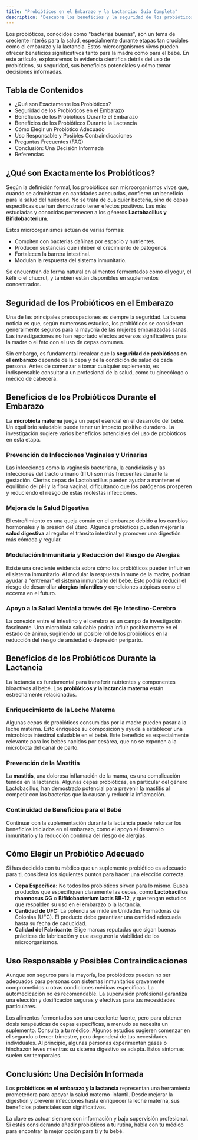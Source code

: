 ```yaml
---
title: "Probióticos en el Embarazo y la Lactancia: Guía Completa"
description: "Descubre los beneficios y la seguridad de los probióticos en el embarazo y la lactancia. Una guía completa sobre cepas, dosis y cómo elegirlos."
---
```


Los probióticos, conocidos como "bacterias buenas", son un tema de creciente interés para la salud, especialmente durante etapas tan cruciales como el embarazo y la lactancia. Estos microorganismos vivos pueden ofrecer beneficios significativos tanto para la madre como para el bebé. En este artículo, exploraremos la evidencia científica detrás del uso de probióticos, su seguridad, sus beneficios potenciales y cómo tomar decisiones informadas.

## Tabla de Contenidos

- ¿Qué son Exactamente los Probióticos?
- Seguridad de los Probióticos en el Embarazo
- Beneficios de los Probióticos Durante el Embarazo
- Beneficios de los Probióticos Durante la Lactancia
- Cómo Elegir un Probiótico Adecuado
- Uso Responsable y Posibles Contraindicaciones
- Preguntas Frecuentes (FAQ)
- Conclusión: Una Decisión Informada
- Referencias

## ¿Qué son Exactamente los Probióticos?

Según la definición formal, los probióticos son microorganismos vivos que, cuando se administran en cantidades adecuadas, confieren un beneficio para la salud del huésped. No se trata de cualquier bacteria, sino de cepas específicas que han demostrado tener efectos positivos. Las más estudiadas y conocidas pertenecen a los géneros **Lactobacillus y Bifidobacterium**.

Estos microorganismos actúan de varias formas:

- Compiten con bacterias dañinas por espacio y nutrientes.
- Producen sustancias que inhiben el crecimiento de patógenos.
- Fortalecen la barrera intestinal.
- Modulan la respuesta del sistema inmunitario.

Se encuentran de forma natural en alimentos fermentados como el yogur, el kéfir o el chucrut, y también están disponibles en suplementos concentrados.

## Seguridad de los Probióticos en el Embarazo

Una de las principales preocupaciones es siempre la seguridad. La buena noticia es que, según numerosos estudios, los probióticos se consideran generalmente seguros para la mayoría de las mujeres embarazadas sanas. Las investigaciones no han reportado efectos adversos significativos para la madre o el feto con el uso de cepas comunes.

Sin embargo, es fundamental recalcar que la **seguridad de probióticos en el embarazo** depende de la cepa y de la condición de salud de cada persona. Antes de comenzar a tomar cualquier suplemento, es indispensable consultar a un profesional de la salud, como tu ginecólogo o médico de cabecera.

## Beneficios de los Probióticos Durante el Embarazo

La **microbiota materna** juega un papel esencial en el desarrollo del bebé. Un equilibrio saludable puede tener un impacto positivo duradero. La investigación sugiere varios beneficios potenciales del uso de probióticos en esta etapa.

### Prevención de Infecciones Vaginales y Urinarias

Las infecciones como la vaginosis bacteriana, la candidiasis y las infecciones del tracto urinario (ITU) son más frecuentes durante la gestación. Ciertas cepas de Lactobacillus pueden ayudar a mantener el equilibrio del pH y la flora vaginal, dificultando que los patógenos prosperen y reduciendo el riesgo de estas molestas infecciones.

### Mejora de la Salud Digestiva

El estreñimiento es una queja común en el embarazo debido a los cambios hormonales y la presión del útero. Algunos probióticos pueden mejorar la **salud digestiva** al regular el tránsito intestinal y promover una digestión más cómoda y regular.

### Modulación Inmunitaria y Reducción del Riesgo de Alergias

Existe una creciente evidencia sobre cómo los probióticos pueden influir en el sistema inmunitario. Al modular la respuesta inmune de la madre, podrían ayudar a "entrenar" el sistema inmunitario del bebé. Esto podría reducir el riesgo de desarrollar **alergias infantiles** y condiciones atópicas como el eccema en el futuro.

### Apoyo a la Salud Mental a través del Eje Intestino-Cerebro

La conexión entre el intestino y el cerebro es un campo de investigación fascinante. Una microbiota saludable podría influir positivamente en el estado de ánimo, sugiriendo un posible rol de los probióticos en la reducción del riesgo de ansiedad o depresión periparto.

## Beneficios de los Probióticos Durante la Lactancia

La lactancia es fundamental para transferir nutrientes y componentes bioactivos al bebé. Los **probióticos y la lactancia materna** están estrechamente relacionados.

### Enriquecimiento de la Leche Materna

Algunas cepas de probióticos consumidas por la madre pueden pasar a la leche materna. Esto enriquece su composición y ayuda a establecer una microbiota intestinal saludable en el bebé. Este beneficio es especialmente relevante para los bebés nacidos por cesárea, que no se exponen a la microbiota del canal de parto.

### Prevención de la Mastitis

La **mastitis**, una dolorosa inflamación de la mama, es una complicación temida en la lactancia. Algunas cepas probióticas, en particular del género Lactobacillus, han demostrado potencial para prevenir la mastitis al competir con las bacterias que la causan y reducir la inflamación.

### Continuidad de Beneficios para el Bebé

Continuar con la suplementación durante la lactancia puede reforzar los beneficios iniciados en el embarazo, como el apoyo al desarrollo inmunitario y la reducción continua del riesgo de alergias.

## Cómo Elegir un Probiótico Adecuado

Si has decidido con tu médico que un suplemento probiótico es adecuado para ti, considera los siguientes puntos para hacer una elección correcta.

- **Cepa Específica:** No todos los probióticos sirven para lo mismo. Busca productos que especifiquen claramente las cepas, como **Lactobacillus rhamnosus GG** o **Bifidobacterium lactis BB-12**, y que tengan estudios que respalden su uso en el embarazo o la lactancia.
- **Cantidad de UFC:** La potencia se mide en Unidades Formadoras de Colonias (UFC). El producto debe garantizar una cantidad adecuada hasta su fecha de caducidad.
- **Calidad del Fabricante:** Elige marcas reputadas que sigan buenas prácticas de fabricación y que aseguren la viabilidad de los microorganismos.

## Uso Responsable y Posibles Contraindicaciones

Aunque son seguros para la mayoría, los probióticos pueden no ser adecuados para personas con sistemas inmunitarios gravemente comprometidos u otras condiciones médicas específicas. La automedicación no es recomendable. La supervisión profesional garantiza una elección y dosificación seguras y efectivas para tus necesidades particulares.

<FAQ>
  <FAQItem question="¿Puedo obtener suficientes probióticos solo de los alimentos?">
    Los alimentos fermentados son una excelente fuente, pero para obtener dosis terapéuticas de cepas específicas, a menudo se necesita un suplemento.
  </FAQItem>
  
  <FAQItem question="¿Cuándo debo empezar a tomar probióticos en el embarazo?">
    Consulta a tu médico. Algunos estudios sugieren comenzar en el segundo o tercer trimestre, pero dependerá de tus necesidades individuales.
  </FAQItem>
  
  <FAQItem question="¿Hay algún efecto secundario?">
    Al principio, algunas personas experimentan gases o hinchazón leves mientras su sistema digestivo se adapta. Estos síntomas suelen ser temporales.
  </FAQItem>
</FAQ>

## Conclusión: Una Decisión Informada

Los **probióticos en el embarazo y la lactancia** representan una herramienta prometedora para apoyar la salud materno-infantil. Desde mejorar la digestión y prevenir infecciones hasta enriquecer la leche materna, sus beneficios potenciales son significativos.

La clave es actuar siempre con información y bajo supervisión profesional. Si estás considerando añadir probióticos a tu rutina, habla con tu médico para encontrar la mejor opción para ti y tu bebé.

<References>
  <Reference number={1} authors="Unknown authors" year="2025" title="Probiotics: Foods, Examples, Supplements, Health Benefits, and Side Effects" journal="Unknown journal" />
  <Reference number={2} authors="Jimoh Ibrahim, M." year="2022" title="Benefits of Probiotics on Aflatoxin Infected Birds" journal="Unknown journal" />
  <Reference number={3} authors="Maldonado, J." year="2020" title="Probiotics and Prebiotics in Infant Formulae" journal="Unknown journal" />
  <Reference number={4} authors="Inês Sucupira Maciel, M., Maria Barreto de Souza, M." year="2020" title="Prebiotics and Probiotics - Potential Benefits in Human Nutrition and Health" journal="Unknown journal" />
  <Reference number={5} authors="Panesar, P., Anal, A., Kaur, R." year="2022" title="Probiotics, Prebiotics and Synbiotics" journal="Unknown journal" />
  <Reference number={6} authors="Khan, S., Malik, A." year="2019" title="Next-Generation Probiotics Their Molecular Taxonomy and Health Benefits" journal="Unknown journal" />
  <Reference number={7} authors="C. Tam, C., M. Land, K., W. Cheng, L." year="2020" title="Prebiotics, Probiotics, and Bacterial Infections" journal="Unknown journal" />
  <Reference number={8} authors="Ouwehand, A., Invernici, M., Messora, M." year="2021" title="Multistrain Probiotics and Benefits to Consumer's Health" journal="Unknown journal" />
  <Reference number={9} authors="U, S." year="2024" title="Health Benefits and Antibacterial Properties of Probiotics Isolated From Fermented Food Products" journal="Unknown journal" />
  <Reference number={10} authors="Gepner, Y." year="2019" title="Probiotics" journal="Dietary Supplementation in Sport and Exercise" />
</References>
